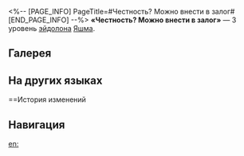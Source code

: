 <%-- [PAGE_INFO]
PageTitle=#Честность? Можно внести в залог#
[END_PAGE_INFO] --%>
{{Эйдолон Инфобокс
|Название         = Честность? Можно внести в залог
|Изображение      = Эйдолон Честность? Можно внести в залог.png
|Персонаж         = Яшма
|Уровень          = 3
|Длительность     = 
|Описание         = Уровень навыка повышается на 2, максимальный уровень - 15. Уровень таланта повышается на 2, максимальный уровень - 15.
|Свойство1        = 
|Масштабирование1 = 
}}
'''«Честность? Можно внести в залог»''' — 3 уровень [[эйдолон]]а [[Яшма]].

==Галерея==
{{Галерея|position=left|captionalign=center
|Персонаж Яшма Эйдолон 3.png|Осколок Эйдолона
}}

==На других языках==
{{На других языках
|en   = Honesty? Soon Mortgaged
|zhs  = 坦率？只待典当
|zht  = 坦率？只待典當
|ja   = {{Rubi|率直|そっちょく}}？
{{Rubi|質入|しちい}}れを{{Rubi|待|ま}}つのみ
|ko   = 솔직? 저당 대상이 될 뿐
|es   = ¿Franqueza? Pronto será empeñada
|fr   = Honnêteté hypothéquée
|ru   = Честность? Можно внести в залог
|th   = Honesty? Soon Mortgaged
|vi   = Bộc Trực? Chỉ Chờ Đem Cầm
|de   = Ehrlichkeit? Bald verpfändet
|id   = Honesty? Soon Mortgaged
|pt   = Honestidade? Em Breve Hipotecada
}}

==История изменений
{{История изменений|3.5}}

==Навигация==
{{Навык Навбокс|Яшма}}

[[en:]]